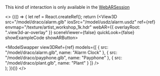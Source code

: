 
This kind of interaction is only available in the [WebARSession](/docs/api/WebARSession)

<>
  {(() => {
    let ref = React.createRef();
    return (<View3D
      src="/model/draco/alarm.glb"
      iosSrc="/model/usdz/alarm.usdz"
      ref={ref}
      envmap="/texture/artist_workshop_1k.hdr"
      webAR={{ overlayRoot: ".view3d-ar-overlay" }}
      sceneViewer={false}
      quickLook={false}
      showExampleCode
      showARButton>
      <div className="view3d-ar-overlay">
        <ModelSwapper view3DRef={ref} models={[
          { src: "/model/draco/alarm.glb", name: "Alarm Clock" },
          { src: "/model/draco/payphone.glb", name: "Payphone" },
          { src: "/model/draco/plant.glb", name: "Plant" }
        ]}  />
      </div>
    </View3D>);
  })()}
</>
